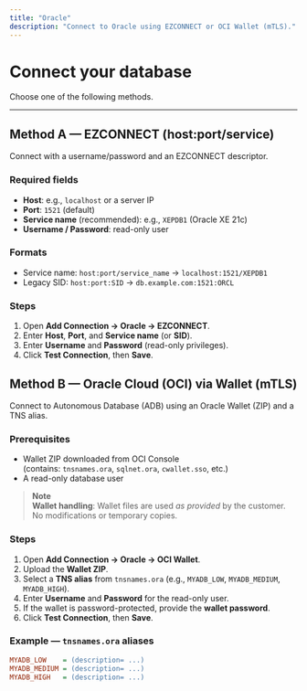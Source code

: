 ```yaml
---
title: "Oracle"
description: "Connect to Oracle using EZCONNECT or OCI Wallet (mTLS)."
---
```


# Connect your database

Choose one of the following methods.

---

## Method A — EZCONNECT (host:port/service)

Connect with a username/password and an EZCONNECT descriptor.

### Required fields

- **Host**: e.g., `localhost` or a server IP  
- **Port**: `1521` (default)  
- **Service name** (recommended): e.g., `XEPDB1` (Oracle XE 21c)  
- **Username / Password**: read-only user  

### Formats

- Service name: `host:port/service_name` → `localhost:1521/XEPDB1`  
- Legacy SID: `host:port:SID` → `db.example.com:1521:ORCL`  

### Steps

1. Open **Add Connection → Oracle → EZCONNECT**.  
2. Enter **Host**, **Port**, and **Service name** (or **SID**).  
3. Enter **Username** and **Password** (read-only privileges).  
4. Click **Test Connection**, then **Save**.  



## Method B — Oracle Cloud (OCI) via Wallet (mTLS)

Connect to Autonomous Database (ADB) using an Oracle Wallet (ZIP) and a TNS alias.

### Prerequisites

- Wallet ZIP downloaded from OCI Console  
  (contains: `tnsnames.ora`, `sqlnet.ora`, `cwallet.sso`, etc.)
- A read-only database user

> **Note**  
> **Wallet handling**: Wallet files are used _as provided_ by the customer. No modifications or temporary copies.

### Steps

1. Open **Add Connection → Oracle → OCI Wallet**.  
2. Upload the **Wallet ZIP**.  
3. Select a **TNS alias** from `tnsnames.ora` (e.g., `MYADB_LOW`, `MYADB_MEDIUM`, `MYADB_HIGH`).  
4. Enter **Username** and **Password** for the read-only user.  
5. If the wallet is password-protected, provide the **wallet password**.  
6. Click **Test Connection**, then **Save**.  

### Example — `tnsnames.ora` aliases

```ini
MYADB_LOW    = (description= ...)
MYADB_MEDIUM = (description= ...)
MYADB_HIGH   = (description= ...)
